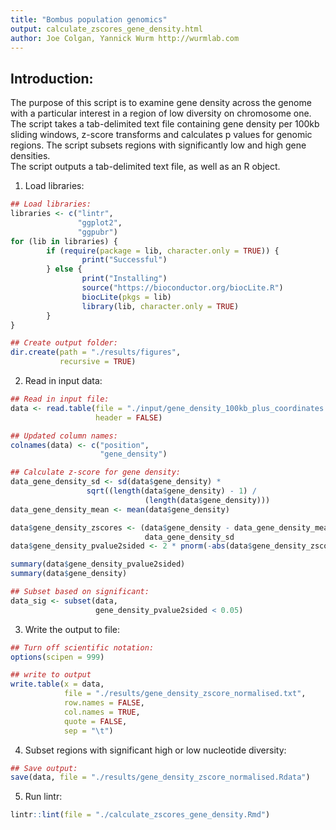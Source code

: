 ```yaml
---
title: "Bombus population genomics"
output: calculate_zscores_gene_density.html
author: Joe Colgan, Yannick Wurm http://wurmlab.com
---
```


## Introduction:  
The purpose of this script is to examine gene density across the genome with a particular interest in a region of low diversity on chromosome one.  
The script takes a tab-delimited text file containing gene density per 100kb sliding windows, z-score transforms and calculates p values for
genomic regions. The script subsets regions with significantly low and high gene densities.  
The script outputs a tab-delimited text file, as well as an R object.  

1. Load libraries:

```r
## Load libraries:
libraries <- c("lintr",
               "ggplot2",
               "ggpubr")
for (lib in libraries) {
        if (require(package = lib, character.only = TRUE)) {
                print("Successful")
        } else {
                print("Installing")
                source("https://bioconductor.org/biocLite.R")
                biocLite(pkgs = lib)
                library(lib, character.only = TRUE)
        }
}

## Create output folder:
dir.create(path = "./results/figures",
           recursive = TRUE)
```

2. Read in input data:

```r
## Read in input file:
data <- read.table(file = "./input/gene_density_100kb_plus_coordinates.txt",
                   header = FALSE)

## Updated column names:
colnames(data) <- c("position",
                    "gene_density")

## Calculate z-score for gene density:
data_gene_density_sd <- sd(data$gene_density) *
                 sqrt((length(data$gene_density) - 1) /
                              (length(data$gene_density)))
data_gene_density_mean <- mean(data$gene_density)

data$gene_density_zscores <- (data$gene_density - data_gene_density_mean) / 
                              data_gene_density_sd
data$gene_density_pvalue2sided <- 2 * pnorm(-abs(data$gene_density_zscores))

summary(data$gene_density_pvalue2sided)
summary(data$gene_density)

## Subset based on significant:
data_sig <- subset(data,
                   gene_density_pvalue2sided < 0.05)
```

3. Write the output to file:

```r
## Turn off scientific notation:
options(scipen = 999)

## write to output
write.table(x = data,
            file = "./results/gene_density_zscore_normalised.txt",
            row.names = FALSE,
            col.names = TRUE,
            quote = FALSE,
            sep = "\t")
```

4. Subset regions with significant high or low nucleotide diversity:

```r
## Save output:
save(data, file = "./results/gene_density_zscore_normalised.Rdata")
```

5. Run lintr:  

```r
lintr::lint(file = "./calculate_zscores_gene_density.Rmd")
```
